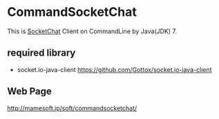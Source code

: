 =CommandSocketChat=
This is [https://github.com/uhyo/socketchat SocketChat] Client on CommandLine by Java(JDK) 7.

==required library==
*socket.io-java-client https://github.com/Gottox/socket.io-java-client

==Web Page==
http://mamesoft.jp/soft/commandsocketchat/